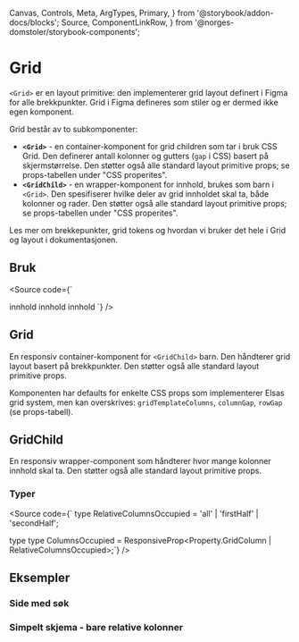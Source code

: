   Canvas,
  Controls,
  Meta,
  ArgTypes,
  Primary,
} from '@storybook/addon-docs/blocks';
  Source,
  ComponentLinkRow,
} from '@norges-domstoler/storybook-components';

<Meta of={GridStories} />

# Grid

<ComponentLinkRow
  docsHref="https://design.domstol.no/987b33f71/p/219dd1-grid"
  githubHref="https://github.com/domstolene/designsystem/tree/main/packages/components/src/components/Grid"
  storybookHref="https://domstolene.github.io/designsystem/?path=/story/dds-components-layout-primitives-grid--default"
/>

`<Grid>` er en layout primitive: den implementerer grid layout definert i Figma for alle brekkpunkter. Grid i Figma defineres som stiler og er dermed ikke egen komponent.

Grid består av to subkomponenter:

- **`<Grid>`** - en container-komponent for grid children som tar i bruk CSS Grid. Den definerer antall kolonner og gutters (`gap` i CSS) basert på skjermstørrelse. Den støtter også alle standard layout primitive props; se props-tabellen under "CSS properites".
- **`<GridChild>`** - en wrapper-komponent for innhold, brukes som barn i `<Grid>`. Den spesifiserer hvilke deler av grid innholdet skal ta, både kolonner og rader. Den støtter også alle standard layout primitive props; se props-tabellen under "CSS properites".

Les mer om brekkepunkter, grid tokens og hvordan vi bruker det hele i <Link href="https://design.domstol.no/987b33f71/p/442cff-grid-og-layout/b/312b16" external>Grid og layout i dokumentasjonen</Link>.

## Bruk

<Source
  code={`

<Grid as="div">
  <GridChild
    columnsOccupied={{
      xs: 'all',
      sm: 'all',
      md: 'firstHalf',
      lg: 'firstHalf',
      xl: '1/4',
    }}
  >
    innhold
  </GridChild>
  <GridChild
    columnsOccupied={{
      xs: 'all',
      sm: 'all',
      md: 'secondHalf',
      lg: 'secondHalf',
      xl: '4/9',
    }}
  >
    innhold
  </GridChild>
  <GridChild columnsOccupied="all">innhold</GridChild>
</Grid>
`} />

## Grid

En responsiv container-komponent for `<GridChild>` barn. Den håndterer grid layout basert på brekkpunkter. Den støtter også alle standard layout primitive props.

Komponenten har defaults for enkelte CSS props som implementerer Elsas grid system, men kan overskrives: `gridTemplateColumns`, `columnGap`, `rowGap` (se props-tabell).

<Canvas of={GridStories.Preview} />
<Controls of={GridStories.Preview} />

## GridChild

En responsiv wrapper-component som håndterer hvor mange kolonner innhold skal ta. Den støtter også alle standard layout primitive props.

<Canvas of={GridChildStories.Preview} />
<Controls of={GridChildStories.Preview} />

### Typer

<Source
  code={`
  type RelativeColumnsOccupied = 'all' | 'firstHalf' | 'secondHalf';

type type ColumnsOccupied =
ResponsiveProp<Property.GridColumn | RelativeColumnsOccupied>;`}
/>

## Eksempler

### Side med søk

<Canvas of={GridStories.PageExample} />

### Simpelt skjema - bare relative kolonner

<Canvas of={GridStories.JustRelativeColumns} />
